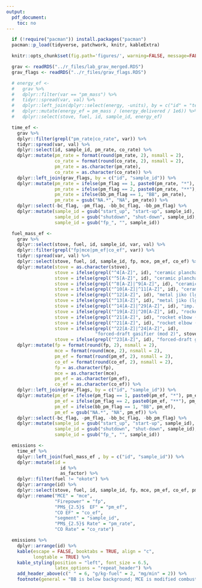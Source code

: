 ```yaml
---
output:
  pdf_document:
    toc: no
---
```


```r
  if (!require("pacman")) install.packages("pacman")
  pacman::p_load(tidyverse, patchwork, knitr, kableExtra)
```

```r
  knitr::opts_chunk$set(fig.path='figures/', warning=FALSE, message=FALSE, cache=FALSE, echo=FALSE)
```

```r
  grav <- readRDS("../r_files/lab_grav_merged.RDS")
  grav_flags <- readRDS("../r_files/grav_flags.RDS")
```

```r
  # energy_ef <-
  #   grav %>%
  #   dplyr::filter(var == "pm_mass") %>%
  #   tidyr::spread(var, val) %>%
  #   dplyr::left_join(dplyr::select(energy, -units), by = c("id" = "test_id", "sample_id")) %>%
  #   dplyr::mutate(energy_ef = pm_mass / (energy_delivered / 1e6)) %>%
  #   dplyr::select(stove, fuel, id, sample_id, energy_ef)
```

```r
  time_ef <-
    grav %>%
    dplyr::filter(grepl("pm_rate|co_rate", var)) %>%
    tidyr::spread(var, val) %>%
    dplyr::select(id, sample_id, pm_rate, co_rate) %>%
    dplyr::mutate(pm_rate = format(round(pm_rate, 2), nsmall = 2),
                  co_rate = format(round(co_rate, 2), nsmall = 2),
                  pm_rate = as.character(pm_rate),
                  co_rate = as.character(co_rate)) %>%
    dplyr::left_join(grav_flags, by = c("id", "sample_id")) %>%
    dplyr::mutate(pm_rate = ifelse(pm_flag == 1, paste0(pm_rate, "*"), pm_rate),
                  pm_rate = ifelse(pm_flag == 2, paste0(pm_rate, "**"), pm_rate),
                  pm_rate = ifelse(bb_pm_flag == 1, "BB", pm_rate),
                  pm_rate = gsub("NA.*", "NA", pm_rate)) %>%
    dplyr::select(-bc_flag, -pm_flag, -bb_bc_flag, -bb_pm_flag) %>%
    dplyr::mutate(sample_id = gsub("start_up", "start-up", sample_id),
                  sample_id = gsub("shutdown", "shut-down", sample_id),
                  sample_id = gsub("fp_", "", sample_id))
```

```r
  fuel_mass_ef <- 
    grav %>%
    dplyr::select(stove, fuel, id, sample_id, var, val) %>%
    dplyr::filter(grepl("fp|mce|pm_ef|co_ef", var)) %>%
    tidyr::spread(var, val) %>%
    dplyr::select(stove, fuel, id, sample_id, fp, mce, pm_ef, co_ef) %>%
    dplyr::mutate(stove = as.character(stove),
                  stove = ifelse(grepl("^4[A-Z]", id), "ceramic plancha (mod 1)", stove),
                  stove = ifelse(grepl("^5[A-Z]", id), "ceramic plancha (mod 2)", stove),
                  stove = ifelse(grepl("^8[A-Z]|^9[A-Z]", id), "ceramic jiko (sm.)", stove),
                  stove = ifelse(grepl("^10[A-Z]|^11[A-Z]", id), "ceramic jiko (lg.)", stove),
                  stove = ifelse(grepl("^12[A-Z]", id), "metal jiko (lg.)", stove),
                  stove = ifelse(grepl("^13[A-Z]", id), "metal jiko (lg.)", stove),
                  stove = ifelse(grepl("^14[A-Z]|^29[A-Z]", id), "imp. metal jiko", stove),
                  stove = ifelse(grepl("^19[A-Z]|^20[A-Z]", id), "rocket elbow (mod 1)", stove),
                  stove = ifelse(grepl("^21[A-Z]", id), "rocket elbow (mod 2)", stove),
                  stove = ifelse(grepl("^21[A-Z]", id), "rocket elbow (mod 2)", stove),
                  stove = ifelse(grepl("^22[A-Z]|^24[A-Z]", id),
                                 "forced-draft gasifier (mod 2)", stove),
                  stove = ifelse(grepl("^23[A-Z]", id), "forced-draft gasifier (mod 1)", stove)) %>%
    dplyr::mutate(fp = format(round(fp, 2), nsmall = 2),
                  mce = format(round(mce, 2), nsmall = 2),
                  pm_ef = format(round(pm_ef, 2), nsmall = 2),
                  co_ef = format(round(co_ef, 2), nsmall = 2),
                  fp = as.character(fp),
                  mce = as.character(mce),
                  pm_ef = as.character(pm_ef),
                  co_ef = as.character(co_ef)) %>%
    dplyr::left_join(grav_flags, by = c("id", "sample_id")) %>%
    dplyr::mutate(pm_ef = ifelse(pm_flag == 1, paste0(pm_ef, "*"), pm_ef),
                  pm_ef = ifelse(pm_flag == 2, paste0(pm_ef, "**"), pm_ef),
                  pm_ef = ifelse(bb_pm_flag == 1, "BB", pm_ef),
                  pm_ef = gsub("NA.*", "NA", pm_ef)) %>%
    dplyr::select(-bc_flag, -pm_flag, -bb_bc_flag, -bb_pm_flag) %>%
    dplyr::mutate(sample_id = gsub("start_up", "start-up", sample_id),
                  sample_id = gsub("shutdown", "shut-down", sample_id),
                  sample_id = gsub("fp_", "", sample_id))
```

```r
  emissions <-
    time_ef %>%
    dplyr::left_join(fuel_mass_ef , by = c("id", "sample_id")) %>%
    dplyr::mutate(id =
                    id %>%
                    as_factor) %>%
    dplyr::filter(fuel != "okote") %>%
    dplyr::arrange(id) %>%
    dplyr::select(stove, fuel, id, sample_id, fp, mce, pm_ef, co_ef, pm_rate, co_rate) %>%
    dplyr::rename("MCE" = "mce",
                  "Firepower" = "fp",
                  "PM$_{2.5}$  EF" = "pm_ef",
                  "CO EF" = "co_ef",
                  "segment" = "sample_id",
                  "PM$_{2.5}$ Rate" = "pm_rate",
                  "CO Rate" = "co_rate")
```

```r
  emissions %>%
    dplyr::arrange(id) %>%
    kable(escape = FALSE, booktabs = TRUE, align = "c",
          longtable = TRUE) %>%
    kable_styling(position = "left", font_size = 6.5,
                  latex_options = "repeat_header") %>%
    add_header_above(c(" " = 6, "g/kg-fuel" = 2, "mg/min" = 2)) %>%
    footnote(general = "BB is below background; MCE is modified combustion efficiency; * indicates a value below limit of detection; ** indicates a value below limit of quantification", threeparttable = TRUE)
```

